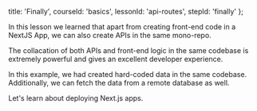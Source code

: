 
  title: 'Finally',
  courseId: 'basics',
  lessonId: 'api-routes',
  stepId: 'finally'
};

In this lesson we learned that apart from creating front-end code in a NextJS App, we can also create APIs in the same mono-repo.

The collacation of both APIs and front-end logic in the same codebase is extremely powerful and gives an excellent developer experience.

In this example, we had created hard-coded data in the same codebase. Additionally, we can fetch the data from a remote database as well.

Let's learn about deploying Next.js apps.

